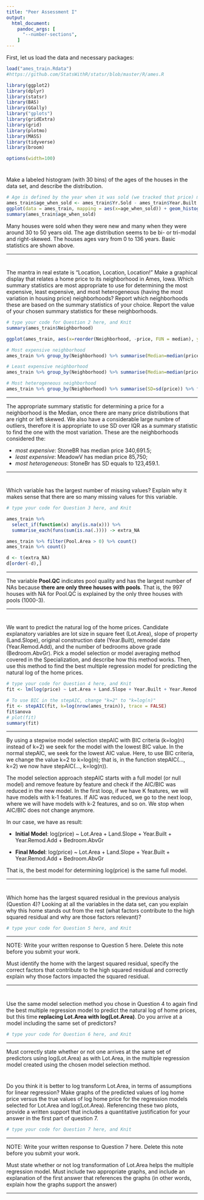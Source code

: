 ```yaml
---
title: "Peer Assessment I"
output:
  html_document: 
    pandoc_args: [
      "--number-sections",
    ]
---
```



First, let us load the data and necessary packages:

```r
load("ames_train.Rdata")
#https://github.com/StatsWithR/statsr/blob/master/R/ames.R

library(ggplot2)
library(dplyr)
library(statsr)
library(BAS)
library(GGally)
library("gplots")
library(gridExtra)
library(grid)
library(plotmo)
library(MASS)
library(tidyverse)
library(broom)

options(width=100)
```

#
Make a labeled histogram (with 30 bins) of the ages of the houses in the data set, and describe the distribution.


```r
# Age is defined by the year when it was sold (we tracked that price) minus the year it was built
ames_train$age_when_sold <- ames_train$Yr.Sold - ames_train$Year.Built
ggplot(data = ames_train, mapping = aes(x=age_when_sold)) + geom_histogram(bins = 30) + labs(title = "Histogram of Ages", subtitle = "Ages of houses at the moment they were sold.", caption = "bins=30") + xlab("Age") + ylab("Number of houses")
summary(ames_train$age_when_sold)
```




Many houses were sold when they were new and many when they were around 30 to 50 years old. The age distribution seems to be bi- or tri-modal and right-skewed. The houses ages vary from 0 to 136 years. Basic statistics are shown above.

* * *


#
The mantra in real estate is "Location, Location, Location!" Make a graphical display that relates a home price to its neighborhood in Ames, Iowa. Which summary statistics are most appropriate to use for determining the most expensive, least expensive, and most heterogeneous (having the most variation in housing price) neighborhoods? Report which neighborhoods these are based on the summary statistics of your choice. Report the value of your chosen summary statistics for these neighborhoods.


```r
# type your code for Question 2 here, and Knit
summary(ames_train$Neighborhood)

ggplot(ames_train, aes(x=reorder(Neighborhood, -price, FUN = median), y=price)) + geom_boxplot()  + labs(title = "Boxplots of prices by Neighborhood", caption = "Ordered by Median.") + xlab("Neighborhood") + ylab("Price") + theme(axis.text.x = element_text(angle = 90, hjust = 1)) 

# Most expensive neighborhood
ames_train %>% group_by(Neighborhood) %>% summarise(Median=median(price)) %>% filter(Median>=max(Median))

# Least expensive neighborhood
ames_train %>% group_by(Neighborhood) %>% summarise(Median=median(price)) %>% filter(Median<=min(Median))

# Most heterogeneous neighborhood
ames_train %>% group_by(Neighborhood) %>% summarise(SD=sd(price)) %>% filter(SD>=max(SD))
```


* * *
The appropriate summary statistic for determining a price for a neighborhood is the Median, once there are many price distributions that are right or left skewed. We also have a considerable large numbre of outliers, therefore it is appropriate to use SD over IQR as a summary statistic to find the one with the most variation. These are the neighborhoods considered the:

 * *most expensive*: StoneBR has median price 340,691.5;
 * *least expensive*: MeadowV has median price	85,750;
 * *most heterogeneous*: StoneBr has SD equals to 123,459.1.

* * *

# 

Which variable has the largest number of missing values? Explain why it makes sense that there are so many missing values for this variable.

```r
# type your code for Question 3 here, and Knit

ames_train %>% 
  select_if(function(x) any(is.na(x))) %>% 
  summarise_each(funs(sum(is.na(.)))) -> extra_NA

ames_train %>% filter(Pool.Area > 0) %>% count()
ames_train %>% count()

d <- t(extra_NA)
d[order(-d),]
```


* * *

The variable **Pool.QC** indicates pool quality and has the largest number of NAs because **there are only three houses with pools**. That is, the 997 houses with NA for Pool.QC is explained by the only three houses with pools (1000-3).


* * *

#

We want to predict the natural log of the home prices. Candidate explanatory variables are lot size in square feet (Lot.Area), slope of property (Land.Slope), original construction date (Year.Built), remodel date (Year.Remod.Add), and the number of bedrooms above grade (Bedroom.AbvGr). Pick a model selection or model averaging method covered in the Specialization, and describe how this method works. Then, use this method to find the best multiple regression model for predicting the natural log of the home prices.


```r
# type your code for Question 4 here, and Knit
fit <- lm(log(price) ~ Lot.Area + Land.Slope + Year.Built + Year.Remod.Add + Bedroom.AbvGr, ames_train)

# To use BIC in the stepAIC, change "k=2" to "k=log(n)"
fit <- stepAIC(fit, k=log(nrow(ames_train)), trace = FALSE)
fit$anova
# plot(fit)
summary(fit)
```

* * *

By using a stepwise model selection stepAIC with BIC criteria (k=log(n) instead of k=2) we seek for the model with the lowest BIC value. In the normal stepAIC, we seek for the lowest AIC value. Here, to use BIC criteria, we change the value k=2 to k=log(n); that is, in the function stepAIC(..., k=2) we now have stepAIC(..., k=log(n)).

The model selection approach stepAIC starts with a full model (or null model) and remove feature by feature and check if the AIC/BIC was reduced in the new model. In the first loop, if we have K features, we will have models with k-1 features. If AIC was reduced, we go to the next loop, where we will have models with k-2 features, and so on. We stop when AIC/BIC does not change anymore.

In our case, we have as result:

* **Initial Model**:
  log(price) ~ Lot.Area + Land.Slope + Year.Built + Year.Remod.Add + 
    Bedroom.AbvGr

* **Final Model**:
  log(price) ~ Lot.Area + Land.Slope + Year.Built + Year.Remod.Add + 
    Bedroom.AbvGr

That is, the best model for determining log(price) is the same full model.


* * *

#

Which home has the largest squared residual in the previous analysis (Question 4)? Looking at all the variables in the data set, can you explain why this home stands out from the rest (what factors contribute to the high squared residual and why are those factors relevant)?


```r
# type your code for Question 5 here, and Knit

```

* * *

NOTE: Write your written response to Question 5 here.  Delete this note before you submit your work.

Must identify the home with the largest squared residual, specify the correct factors that contribute to the high squared residual and correctly explain why those factors impacted the squared residual.


* * *

#

Use the same model selection method you chose in Question 4 to again find the best multiple regression model to predict the natural log of home prices, but this time **replacing Lot.Area with log(Lot.Area)**. Do you arrive at a model including the same set of predictors?


```r
# type your code for Question 6 here, and Knit

```

* * *
Must correctly state whether or not one arrives at the same set of predictors using log(Lot.Area) as with Lot.Area, in the multiple regression model created using the chosen model selection method.

#

Do you think it is better to log transform Lot.Area, in terms of assumptions for linear regression? Make graphs of the predicted values of log home price versus the true values of log home price for the regression models selected for Lot.Area and log(Lot.Area). Referencing these two plots, provide a written support that includes a quantitative justification for your answer in the first part of question 7.

```r
# type your code for Question 7 here, and Knit

```

* * *

NOTE: Write your written response to Question 7 here.  Delete this note before you submit your work.

Must state whether or not log transformation of Lot.Area helps the multiple regression model. Must include two appropriate graphs, and include an explanation of the first answer that references the graphs (in other words, explain how the graphs support the answer)

* * *
###